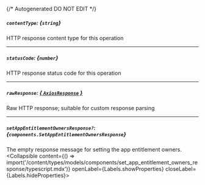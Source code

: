 {/* Autogenerated DO NOT EDIT  */}

##### `contentType`: *{`string`}*
HTTP response content type for this operation

---
##### `statusCode`: *{`number`}*
HTTP response status code for this operation

---
##### `rawResponse`: [*{ `AxiosResponse` }*](https://axios-http.com/docs/res_schema)
Raw HTTP response; suitable for custom response parsing

---
##### `setAppEntitlementOwnersResponse?`: *{`components.SetAppEntitlementOwnersResponse`}*
The empty response message for setting the app entitlement owners.
<Collapsible content={() => import('/content/types/models/components/set_app_entitlement_owners_response/typescript.mdx')} openLabel={Labels.showProperties} closeLabel={Labels.hideProperties}>
</Collapsible>


